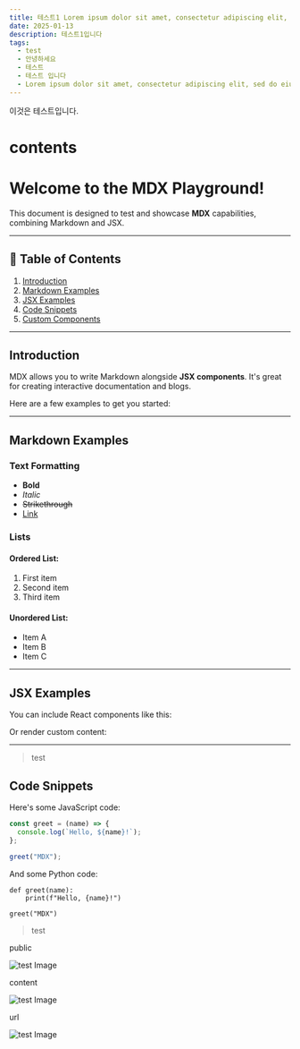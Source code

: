 ```yaml
---
title: 테스트1 Lorem ipsum dolor sit amet, consectetur adipiscing elit, sed do eiusmod tempor incididunt ut labore et
date: 2025-01-13
description: 테스트1입니다
tags:
  - test
  - 안녕하세요
  - 테스트
  - 테스트 입니다
  - Lorem ipsum dolor sit amet, consectetur adipiscing elit, sed do eiusmod tempor incididunt ut labore et dolore magna aliqua. Ut enim ad minim veniam, quis nostrud exercitation ullamco laboris nisi ut aliquip ex ea commodo consequat. Duis aute irure dolor in reprehenderit in voluptate velit esse cillum dolore eu fugiat nulla pariatur. Excepteur sint occaecat cupidatat non proident, sunt in culpa qui officia deserunt mollit anim id est laborum.
---
```


이것은 테스트입니다.

# contents

# Welcome to the MDX Playground!

This document is designed to test and showcase **MDX** capabilities, combining Markdown and JSX.

---

## 📝 Table of Contents

1. [Introduction](#introduction)
2. [Markdown Examples](#markdown-examples)
3. [JSX Examples](#jsx-examples)
4. [Code Snippets](#code-snippets)
5. [Custom Components](#custom-components)

---

## Introduction

MDX allows you to write Markdown alongside **JSX components**. It's great for creating interactive documentation and blogs.

Here are a few examples to get you started:

---

## Markdown Examples

### Text Formatting

- **Bold**
- _Italic_
- ~~Strikethrough~~
- [Link](https://example.com)

### Lists

#### Ordered List:

1. First item
2. Second item
3. Third item

#### Unordered List:

- Item A
- Item B
- Item C

---

## JSX Examples

You can include React components like this:

Or render custom content:

---

> test

## Code Snippets

Here's some JavaScript code:

```javascript
const greet = (name) => {
  console.log(`Hello, ${name}!`);
};

greet("MDX");
```

And some Python code:

```
def greet(name):
    print(f"Hello, {name}!")

greet("MDX")
```

> test

public

![test Image](../../../public/series-1/test-1/1.jpeg)

content

![test Image](../../images/series-1/test-1/1.jpeg)

url

![test Image](https://github.com/kyumin1227/parking-control-system/raw/main/assets/logo_black.png#gh-dark-mode-only)
